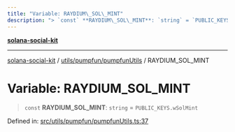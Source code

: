 ```yaml
---
title: "Variable: RAYDIUM\_SOL\_MINT"
description: "> `const` **RAYDIUM\_SOL\_MINT**: `string` = `PUBLIC_KEYS.wSolMint`"
---
```


[**solana-social-kit**](../../../../README.mdx)

***

[solana-social-kit](../../../../README.mdx) / [utils/pumpfun/pumpfunUtils](../README.mdx) / RAYDIUM\_SOL\_MINT

# Variable: RAYDIUM\_SOL\_MINT

> `const` **RAYDIUM\_SOL\_MINT**: `string` = `PUBLIC_KEYS.wSolMint`

Defined in: [src/utils/pumpfun/pumpfunUtils.ts:37](https://github.com/SendArcade/solana-social-starter/blob/03568260ca96ed63f77049843c721de1cb011893/src/utils/pumpfun/pumpfunUtils.ts#L37)
